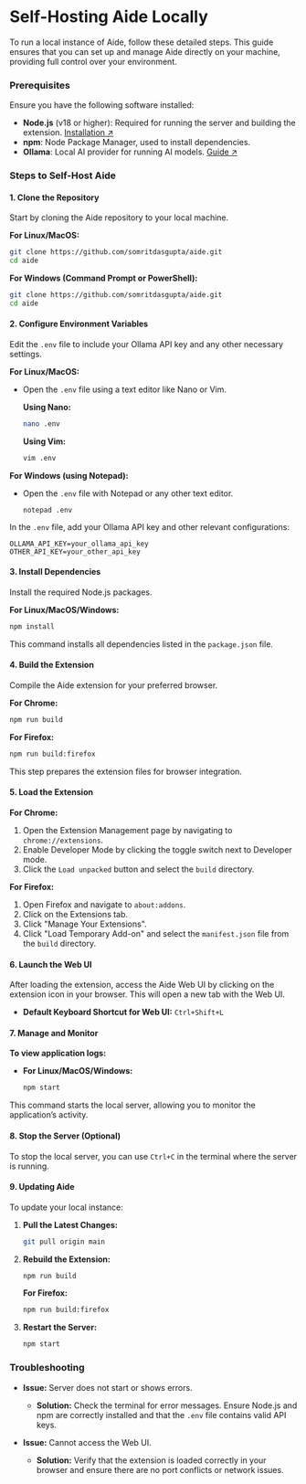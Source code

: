 # Self-Hosting Aide Locally

To run a local instance of Aide, follow these detailed steps. This guide ensures that you can set up and manage Aide directly on your machine, providing full control over your environment.

### Prerequisites

Ensure you have the following software installed:

- **Node.js** (v18 or higher): Required for running the server and building the extension.
[Installation ↗](https://nodejs.org/)
- **npm**: Node Package Manager, used to install dependencies.
- **Ollama**: Local AI provider for running AI models.
[Guide ↗](https://somritdasgupta.github.io/aide/Ollama/installation)

### Steps to Self-Host Aide

#### 1. Clone the Repository

Start by cloning the Aide repository to your local machine.

**For Linux/MacOS:**
```bash
git clone https://github.com/somritdasgupta/aide.git
cd aide
```

**For Windows (Command Prompt or PowerShell):**
```bash
git clone https://github.com/somritdasgupta/aide.git
cd aide
```

#### 2. Configure Environment Variables

Edit the `.env` file to include your Ollama API key and any other necessary settings.

**For Linux/MacOS:**

- Open the `.env` file using a text editor like Nano or Vim.

  **Using Nano:**
  ```bash
  nano .env
  ```

  **Using Vim:**
  ```bash
  vim .env
  ```

**For Windows (using Notepad):**

- Open the `.env` file with Notepad or any other text editor.
  ```plaintext
  notepad .env
  ```

In the `.env` file, add your Ollama API key and other relevant configurations:

```plaintext
OLLAMA_API_KEY=your_ollama_api_key
OTHER_API_KEY=your_other_api_key
```

#### 3. Install Dependencies

Install the required Node.js packages.

**For Linux/MacOS/Windows:**
```bash
npm install
```

This command installs all dependencies listed in the `package.json` file.

#### 4. Build the Extension

Compile the Aide extension for your preferred browser.

**For Chrome:**
```bash
npm run build
```

**For Firefox:**
```bash
npm run build:firefox
```

This step prepares the extension files for browser integration.

#### 5. Load the Extension

**For Chrome:**

1. Open the Extension Management page by navigating to `chrome://extensions`.
2. Enable Developer Mode by clicking the toggle switch next to Developer mode.
3. Click the `Load unpacked` button and select the `build` directory.

**For Firefox:**

1. Open Firefox and navigate to `about:addons`.
2. Click on the Extensions tab.
3. Click "Manage Your Extensions".
4. Click "Load Temporary Add-on" and select the `manifest.json` file from the `build` directory.

#### 6. Launch the Web UI

After loading the extension, access the Aide Web UI by clicking on the extension icon in your browser. This will open a new tab with the Web UI.

- **Default Keyboard Shortcut for Web UI:** `Ctrl+Shift+L`

#### 7. Manage and Monitor

**To view application logs:**

- **For Linux/MacOS/Windows:**
  ```bash
  npm start
  ```

This command starts the local server, allowing you to monitor the application’s activity.

#### 8. Stop the Server (Optional)

To stop the local server, you can use `Ctrl+C` in the terminal where the server is running.

#### 9. Updating Aide

To update your local instance:

1. **Pull the Latest Changes:**
   ```bash
   git pull origin main
   ```

2. **Rebuild the Extension:**
   ```bash
   npm run build
   ```

   **For Firefox:**
   ```bash
   npm run build:firefox
   ```

3. **Restart the Server:**
   ```bash
   npm start
   ```

### Troubleshooting

- **Issue:** Server does not start or shows errors.
  - **Solution:** Check the terminal for error messages. Ensure Node.js and npm are correctly installed and that the `.env` file contains valid API keys.

- **Issue:** Cannot access the Web UI.
  - **Solution:** Verify that the extension is loaded correctly in your browser and ensure there are no port conflicts or network issues.
